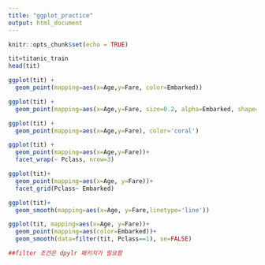 ```yaml
---
title: "ggplot_practice"
output: html_document
---
```


```r
knitr::opts_chunk$set(echo = TRUE)
```



```r
tit=titanic_train
head(tit)
```

```r
ggplot(tit) +
  geom_point(mapping=aes(x=Age,y=Fare, color=Embarked))
```

```r
ggplot(tit) +
  geom_point(mapping=aes(x=Age,y=Fare, size=0.2, alpha=Embarked, shape=Embarked))
```

```r
ggplot(tit) +
  geom_point(mapping=aes(x=Age,y=Fare), color='coral')
```


```r
ggplot(tit) +
  geom_point(mapping=aes(x=Age,y=Fare))+
  facet_wrap(~ Pclass, nrow=3)
```

```r
ggplot(tit)+
  geom_point(mapping=aes(x=Age, y=Fare))+
  facet_grid(Pclass~ Embarked)
```
```r
ggplot(tit)+
  geom_smooth(mapping=aes(x=Age, y=Fare,linetype='line'))
```

```r
ggplot(tit, mapping=aes(x=Age, y=Fare))+
  geom_point(mapping=aes(color=Embarked))+
  geom_smooth(data=filter(tit, Pclass==1), se=FALSE)

##filter 조건은 dpylr 패키지가 필요함

```

